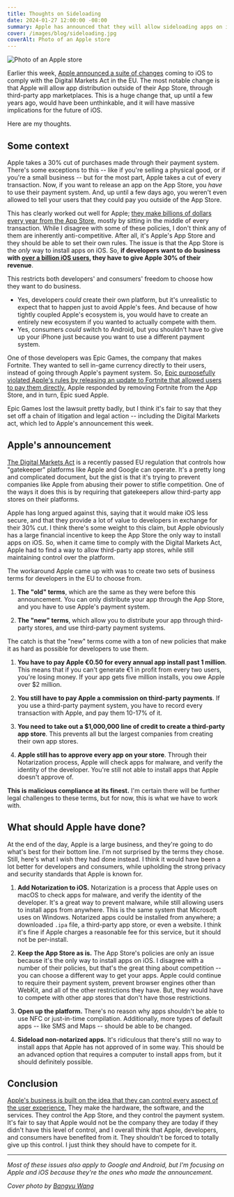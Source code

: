 ```yaml
---
title: Thoughts on Sideloading
date: 2024-01-27 12:00:00 -08:00
summary: Apple has announced that they will allow sideloading apps on iOS... sort of. Here are my thoughts on the matter.
cover: /images/blog/sideloading.jpg
coverAlt: Photo of an Apple store
---
```


![Photo of an Apple store](/images/blog/sideloading.jpg)

Earlier this week, [Apple announced a suite of changes](https://www.apple.com/newsroom/2024/01/apple-announces-changes-to-ios-safari-and-the-app-store-in-the-european-union/) coming to iOS to comply with the Digital Markets Act in the EU. The most notable change is that Apple will allow app distribution outside of their App Store, through third-party app marketplaces. This is a huge change that, up until a few years ago, would have been unthinkable, and it will have massive implications for the future of iOS.

Here are my thoughts.

## Some context

Apple takes a 30% cut of purchases made through their payment system. There's some exceptions to this -- like if you're selling a physical good, or if you're a small business -- but for the most part, Apple takes a cut of every transaction. Now, if you want to release an app on the App Store, you _have_ to use their payment system. And, up until a few days ago, you weren't even allowed to tell your users that they could pay you outside of the App Store.

This has clearly worked out well for Apple; [they make billions of dollars every year from the App Store](https://www.cnbc.com/2021/01/08/apples-app-store-had-gross-sales-around-64-billion-in-2020.html), mostly by sitting in the middle of every transaction. While I disagree with some of these policies, I don't think any of them are inherently anti-competitive. After all, it's Apple's App Store and they should be able to set their own rules. The issue is that the App Store is the _only_ way to install apps on iOS. So, **if developers want to do business with [over a billion iOS users](https://www.theverge.com/2021/1/27/22253162/iphone-users-total-number-billion-apple-tim-cook-q1-2021), they have to give Apple 30% of their revenue**.

This restricts both developers' and consumers' freedom to choose how they want to do business.

-   Yes, developers _could_ create their own platform, but it's unrealistic to expect that to happen just to avoid Apple's fees. And because of how tightly coupled Apple's ecosystem is, you would have to create an entirely new ecosystem if you wanted to actually compete with them.
-   Yes, consumers _could_ switch to Android, but you shouldn't have to give up your iPhone just because you want to use a different payment system.

<Tweet id="1706037044693074133" />

One of those developers was Epic Games, the company that makes Fortnite. They wanted to sell in-game currency directly to their users, instead of going through Apple's payment system. So, [Epic purposefully violated Apple's rules by releasing an update to Fortnite that allowed users to pay them directly.](https://arstechnica.com/tech-policy/2020/08/epic-gives-fortnite-players-discounts-for-skirting-apple-google-fees/) Apple responded by removing Fortnite from the App Store, and in turn, Epic sued Apple.

Epic Games lost the lawsuit pretty badly, but I think it's fair to say that they set off a chain of litigation and legal action -- including the Digital Markets act, which led to Apple's announcement this week.

## Apple's announcement

[The Digital Markets Act](https://en.wikipedia.org/wiki/Digital_Markets_Act) is a recently passed EU regulation that controls how "gatekeeper" platforms like Apple and Google can operate. It's a pretty long and complicated document, but the gist is that it's trying to prevent companies like Apple from abusing their power to stifle competition. One of the ways it does this is by requiring that gatekeepers allow third-party app stores on their platforms.

Apple has long argued against this, saying that it would make iOS less secure, and that they provide a lot of value to developers in exchange for their 30% cut. I think there's some weight to this claim, but Apple obviously has a large financial incentive to keep the App Store the only way to install apps on iOS. So, when it came time to comply with the Digital Markets Act, Apple had to find a way to allow third-party app stores, while still maintaining control over the platform.

The workaround Apple came up with was to create two sets of business terms for developers in the EU to choose from.

1. **The "old" terms**, which are the same as they were before this announcement. You can only distribute your app through the App Store, and you have to use Apple's payment system.

2. **The "new" terms**, which allow you to distribute your app through third-party stores, and use third-party payment systems.

The catch is that the "new" terms come with a ton of new policies that make it as hard as possible for developers to use them.

1. **You have to pay Apple €0.50 for every annual app install past 1 million**. This means that if you can't generate €1 in profit from every two users, you're losing money. If your app gets five million installs, you owe Apple over $2 million.

2. **You still have to pay Apple a commission on third-party payments**. If you use a third-party payment system, you have to record every transaction with Apple, and pay them 10-17% of it.

3. **You need to take out a $1,000,000 line of credit to create a third-party app store**. This prevents all but the largest companies from creating their own app stores.

4. **Apple still has to approve every app on your store**. Through their Notarization process, Apple will check apps for malware, and verify the identity of the developer. You're still not able to install apps that Apple doesn't approve of.

**This is malicious compliance at its finest.** I'm certain there will be further legal challenges to these terms, but for now, this is what we have to work with.

## What should Apple have done?

At the end of the day, Apple is a large business, and they're going to do what's best for their bottom line. I'm not surprised by the terms they chose. Still, here's what I wish they had done instead. I think it would have been a lot better for developers and consumers, while upholding the strong privacy and security standards that Apple is known for.

1. **Add Notarization to iOS.** Notarization is a process that Apple uses on macOS to check apps for malware, and verify the identity of the developer. It's a great way to prevent malware, while still allowing users to install apps from anywhere. This is the same system that Microsoft uses on Windows. Notarized apps could be installed from anywhere; a downloaded `.ipa` file, a third-party app store, or even a website. I think it's fine if Apple charges a reasonable fee for this service, but it should not be per-install.

2. **Keep the App Store as is.** The App Store's policies are only an issue because it's the only way to install apps on iOS. I disagree with a number of their policies, but that's the great thing about competition -- you can choose a different way to get your apps. Apple could continue to require their payment system, prevent browser engines other than WebKit, and all of the other restrictions they have. But, they would have to compete with other app stores that don't have those restrictions.

3. **Open up the platform.** There's no reason why apps shouldn't be able to use NFC or just-in-time compilation. Additionally, more types of default apps -- like SMS and Maps -- should be able to be changed.

4. **Sideload non-notarized apps.** It's ridiculous that there's still no way to install apps that Apple has not approved of in some way. This should be an advanced option that requires a computer to install apps from, but it should definitely possible.

## Conclusion

[Apple's business is built on the idea that they can control every aspect of the user experience.](https://www.youtube.com/watch?v=vbi1Rb5-4ZU) They make the hardware, the software, and the services. They control the App Store, and they control the payment system. It's fair to say that Apple would not be the company they are today if they didn't have this level of control, and I overall think that Apple, developers, and consumers have benefited from it. They shouldn't be forced to totally give up this control. I just think they should have to compete for it.

---

_Most of these issues also apply to Google and Android, but I'm focusing on Apple and iOS because they're the ones who made the announcement._

_Cover photo by [Bangyu Wang](https://unsplash.com/photos/grayscale-photo-of-hanging-heart-shaped-pendant-lamp-omoCm0bvNW4)_
